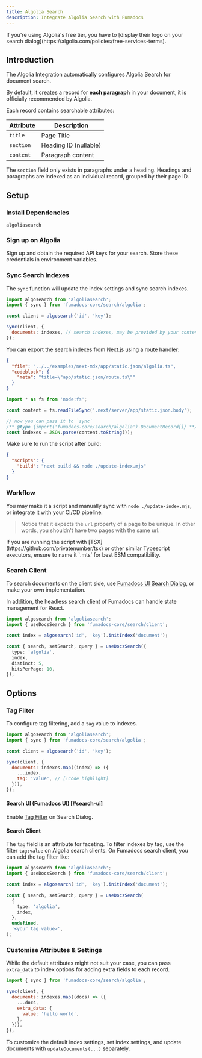 ```yaml
---
title: Algolia Search
description: Integrate Algolia Search with Fumadocs
---
```


<Callout title="Notice">
  If you're using Algolia's free tier, you have to [display their logo on your
  search dialog](https://algolia.com/policies/free-services-terms).
</Callout>

## Introduction

The Algolia Integration automatically configures Algolia Search for document search.

By default, it creates a record for **each paragraph** in your document, it is
officially recommended by Algolia.

Each record contains searchable attributes:

| Attribute | Description           |
| --------- | --------------------- |
| `title`   | Page Title            |
| `section` | Heading ID (nullable) |
| `content` | Paragraph content     |

The `section` field only exists in paragraphs under a heading. Headings and
paragraphs are indexed as an individual record, grouped by their page ID.

## Setup

### Install Dependencies

```package-install
algoliasearch
```

### Sign up on Algolia

Sign up and obtain the required API keys for your search. Store these
credentials in environment variables.

### Sync Search Indexes

The `sync` function will update the index settings and sync search indexes.

```js title="update-index.mjs"
import algosearch from 'algoliasearch';
import { sync } from 'fumadocs-core/search/algolia';

const client = algosearch('id', 'key');

sync(client, {
  documents: indexes, // search indexes, may be provided by your content source [!code highlight]
});
```

You can export the search indexes from Next.js using a route handler:

```json doc-gen:file
{
  "file": "../../examples/next-mdx/app/static.json/algolia.ts",
  "codeblock": {
    "meta": "title=\"app/static.json/route.ts\""
  }
}
```

```js title="update-index.mjs"
import * as fs from 'node:fs';

const content = fs.readFileSync('.next/server/app/static.json.body');

// now you can pass it to `sync`
/** @type {import('fumadocs-core/search/algolia').DocumentRecord[]} **/
const indexes = JSON.parse(content.toString());
```

Make sure to run the script after build:

```json title="package.json"
{
  "scripts": {
    "build": "next build && node ./update-index.mjs"
  }
}
```

### Workflow

You may make it a script and manually sync with `node ./update-index.mjs`, or
integrate it with your CI/CD pipeline.

> Notice that it expects the `url` property of a page to be unique. In other words, you shouldn't have two pages with the same
> url.

<Callout type="warn" title="Typescript Usage">
  If you are running the script with [TSX](https://github.com/privatenumber/tsx)
  or other similar Typescript executors, ensure to name it `.mts` for best ESM
  compatibility.
</Callout>

### Search Client

To search documents on the client side, use [Fumadocs UI Search Dialog](/docs/ui/search#algolia), or make your own implementation.

In addition, the headless search client of Fumadocs can handle state management for React.

```ts
import algosearch from 'algoliasearch';
import { useDocsSearch } from 'fumadocs-core/search/client';

const index = algosearch('id', 'key').initIndex('document');

const { search, setSearch, query } = useDocsSearch({
  type: 'algolia',
  index,
  distinct: 5,
  hitsPerPage: 10,
});
```

## Options

### Tag Filter

To configure tag filtering, add a `tag` value to indexes.

```js
import algosearch from 'algoliasearch';
import { sync } from 'fumadocs-core/search/algolia';

const client = algosearch('id', 'key');

sync(client, {
  documents: indexes.map((index) => ({
    ...index,
    tag: 'value', // [!code highlight]
  })),
});
```

#### Search UI (Fumadocs UI) [#search-ui]

Enable [Tag Filter](/docs/ui/search#tag-filter-1) on Search Dialog.

#### Search Client

The `tag` field is an attribute for faceting. To filter indexes by tag, use the filter `tag:value` on Algolia search clients.
On Fumadocs search client, you can add the tag filter like:

```ts
import algosearch from 'algoliasearch';
import { useDocsSearch } from 'fumadocs-core/search/client';

const index = algosearch('id', 'key').initIndex('document');

const { search, setSearch, query } = useDocsSearch(
  {
    type: 'algolia',
    index,
  },
  undefined,
  '<your tag value>',
);
```

### Customise Attributes & Settings

While the default attributes might not suit your case, you can pass `extra_data`
to index options for adding extra fields to each record.

```js
import { sync } from 'fumadocs-core/search/algolia';

sync(client, {
  documents: indexes.map((docs) => ({
    ...docs,
    extra_data: {
      value: 'hello world',
    },
  })),
});
```

To customize the default index settings, set index settings, and update
documents with `updateDocuments(...)` separately.
